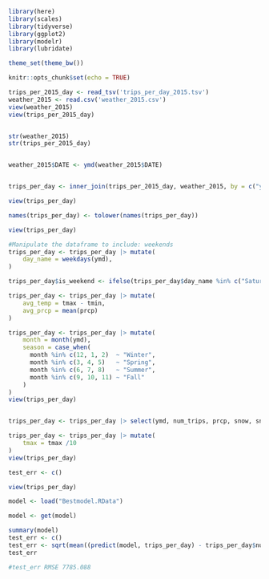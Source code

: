 ```r
library(here)
library(scales)
library(tidyverse)
library(ggplot2)
library(modelr)
library(lubridate)

theme_set(theme_bw())

knitr::opts_chunk$set(echo = TRUE)


```


```r
trips_per_2015_day <- read_tsv('trips_per_day_2015.tsv')
weather_2015 <- read.csv('weather_2015.csv')
view(weather_2015)
view(trips_per_2015_day)


str(weather_2015)
str(trips_per_2015_day)


weather_2015$DATE <- ymd(weather_2015$DATE)


trips_per_day <- inner_join(trips_per_2015_day, weather_2015, by = c("ymd" = "DATE"))

view(trips_per_day)

names(trips_per_day) <- tolower(names(trips_per_day))

view(trips_per_day)

#Manipulate the dataframe to include: weekends
trips_per_day <- trips_per_day |> mutate(
    day_name = weekdays(ymd),
)

trips_per_day$is_weekend <- ifelse(trips_per_day$day_name %in% c("Saturday", "Sunday"), 1, 0)

trips_per_day <- trips_per_day |> mutate(
    avg_temp = tmax - tmin,
    avg_prcp = mean(prcp)
)

trips_per_day <- trips_per_day |> mutate(
    month = month(ymd),
    season = case_when(
      month %in% c(12, 1, 2)  ~ "Winter",
      month %in% c(3, 4, 5)   ~ "Spring",
      month %in% c(6, 7, 8)   ~ "Summer",
      month %in% c(9, 10, 11) ~ "Fall"
    )
)
view(trips_per_day)


trips_per_day <- trips_per_day |> select(ymd, num_trips, prcp, snow, snwd, tmax, tmin, day_name, is_weekend, avg_temp, avg_prcp, month, season)

trips_per_day <- trips_per_day |> mutate(
    tmax = tmax /10
)
view(trips_per_day)
```

```r

test_err <- c()

view(trips_per_day)

model <- load("Bestmodel.RData")

model <- get(model)

summary(model)
test_err <- c()
test_err <- sqrt(mean((predict(model, trips_per_day) - trips_per_day$num_trips)^2))
test_err

#test_err RMSE 7785.088
```
